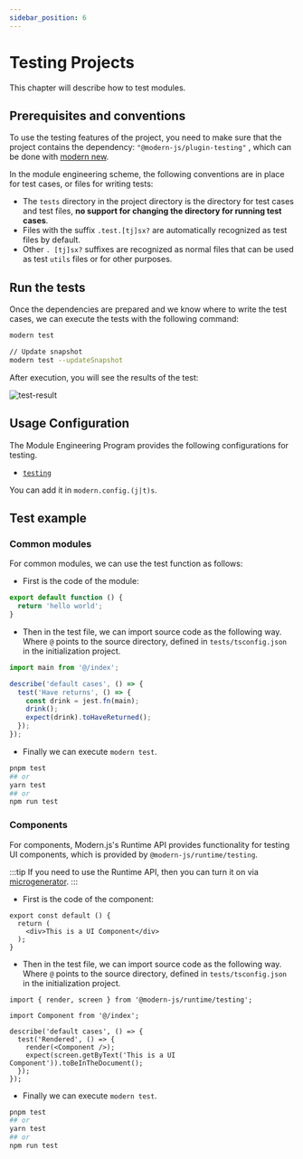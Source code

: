 ```yaml
---
sidebar_position: 6
---
```


# Testing Projects

This chapter will describe how to test modules.

## Prerequisites and conventions

To use the testing features of the project, you need to make sure that the project contains the dependency: `"@modern-js/plugin-testing"` , which can be done with [modern new](/guide/basic/command-preview#modern-new).

In the module engineering scheme, the following conventions are in place for test cases, or files for writing tests:

- The `tests` directory in the project directory is the directory for test cases and test files, **no support for changing the directory for running test cases**.
- Files with the suffix `.test.[tj]sx?` are automatically recognized as test files by default.
- Other `. [tj]sx?` suffixes are recognized as normal files that can be used as test `utils` files or for other purposes.

## Run the tests

Once the dependencies are prepared and we know where to write the test cases, we can execute the tests with the following command:

```bash
modern test

// Update snapshot
modern test --updateSnapshot
```

After execution, you will see the results of the test:

![test-result](https://lf3-static.bytednsdoc.com/obj/eden-cn/uhbfnupenuhf/test-result.png)

## Usage Configuration

The Module Engineering Program provides the following configurations for testing.

- [`testing`](/api/config/testing)

You can add it in `modern.config.(j|t)s`.

## Test example

### Common modules

For common modules, we can use the test function as follows:

- First is the code of the module:

```ts title="./src/index.ts"
export default function () {
  return 'hello world';
}
```

- Then in the test file, we can import source code as the following way. Where `@` points to the source directory, defined in `tests/tsconfig.json` in the initialization project.

```ts title="./tests/index.test.ts"
import main from '@/index';

describe('default cases', () => {
  test('Have returns', () => {
    const drink = jest.fn(main);
    drink();
    expect(drink).toHaveReturned();
  });
});
```

- Finally we can execute `modern test`.

```bash
pnpm test
## or
yarn test
## or
npm run test
```

### Components

For components, Modern.js's Runtime API provides functionality for testing UI components, which is provided by `@modern-js/runtime/testing`.

:::tip
If you need to use the Runtime API, then you can turn it on via [microgenerator](/guide/basic/command-preview).
:::

- First is the code of the component:

```tsx title="./src/index.tsx"
export const default () {
  return (
    <div>This is a UI Component</div>
  );
}
```


- Then in the test file, we can import source code as the following way. Where `@` points to the source directory, defined in `tests/tsconfig.json` in the initialization project.

```tsx title="./tests/index.test.tsx"
import { render, screen } from '@modern-js/runtime/testing';

import Component from '@/index';

describe('default cases', () => {
  test('Rendered', () => {
    render(<Component />);
    expect(screen.getByText('This is a UI Component')).toBeInTheDocument();
  });
});
```

- Finally we can execute `modern test`.

```bash
pnpm test
## or
yarn test
## or
npm run test
```
